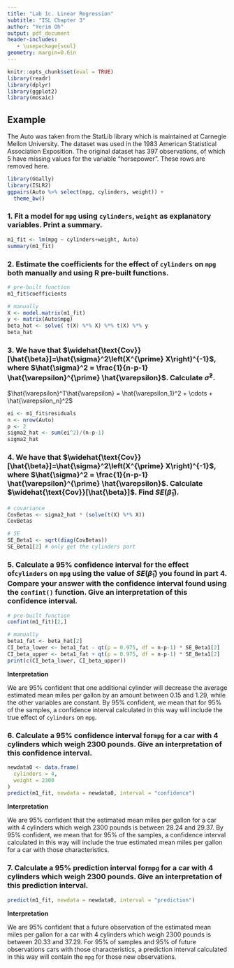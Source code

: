 ```yaml
---
title: "Lab 1c. Linear Regression"
subtitle: "ISL Chapter 3"
author: "Yerim Oh"
output: pdf_document
header-includes:
   - \usepackage{soul}
geometry: margin=0.6in
---
```


```r
knitr::opts_chunk$set(eval = TRUE)
library(readr)
library(dplyr)
library(ggplot2)
library(mosaic)
```

## Example

The Auto was taken from the StatLib library which is maintained at Carnegie Mellon University. The dataset was used in the 1983 American Statistical Association Exposition. The original dataset has 397 observations, of which 5 have missing values for the variable "horsepower". These rows are removed here.

```r
library(GGally)
library(ISLR2)
ggpairs(Auto %>% select(mpg, cylinders, weight)) + 
  theme_bw()
```

\newpage

### 1. Fit a model for `mpg` using `cylinders`, `weight` as explanatory variables. Print a summary.

```r
m1_fit <- lm(mpg ~ cylinders+weight, Auto)
summary(m1_fit)
```

### 2. Estimate the coefficients for the effect of `cylinders` on `mpg` both manually and using R pre-built functions.

```r
# pre-built function
m1_fit$coefficients

# manually
X <- model.matrix(m1_fit)
y <- matrix(Auto$mpg)
beta_hat <- solve( t(X) %*% X) %*% t(X) %*% y
beta_hat
```

### 3. We have that $\widehat{\text{Cov}}[\hat{\beta}]=\hat{\sigma}^2\left(X^{\prime} X\right)^{-1}$, where $\hat{\sigma}^2 = \frac{1}{n-p-1}  \hat{\varepsilon}^{\prime} \hat{\varepsilon}$. Calculate $\hat{\sigma}^2$.

$\hat{\varepsilon}^T\hat{\varepsilon} = \hat{\varepsilon_1}^2 + \cdots + \hat{\varepsilon_n}^2$

```r
ei <- m1_fit$residuals
n <- nrow(Auto)
p <- 2
sigma2_hat <- sum(ei^2)/(n-p-1)
sigma2_hat
```

### 4. We have that $\widehat{\text{Cov}}[\hat{\beta}]=\hat{\sigma}^2\left(X^{\prime} X\right)^{-1}$, where $\hat{\sigma}^2 = \frac{1}{n-p-1}  \hat{\varepsilon}^{\prime} \hat{\varepsilon}$. Calculate $\widehat{\text{Cov}}[\hat{\beta}]$. Find $SE(\hat{\beta}_{1})$.

```r
# covariance
CovBetas <- sigma2_hat * (solve(t(X) %*% X))
CovBetas

# SE
SE_Beta1 <- sqrt(diag(CovBetas))
SE_Beta1[2] # only get the cylinders part
```

### 5. Calculate a 95% confidence interval for the effect of`cylinders` on `mpg` using the value of $SE(\hat{\beta}_{1})$ you found in part 4. Compare your answer with the confidence interval found using the `confint()` function. Give an interpretation of this confidence interval.

```r
# pre-built function
confint(m1_fit)[2,]

# manually
beta1_fat <- beta_hat[2]
CI_beta_lower <- beta1_fat - qt(p = 0.975, df = n-p-1) * SE_Beta1[2]
CI_beta_upper <- beta1_fat + qt(p = 0.975, df = n-p-1) * SE_Beta1[2]
print(c(CI_beta_lower, CI_beta_upper))
```

**Interpretation**

We are 95% confident that one additional cylinder will decrease the average estimated mean miles per gallon by an amount between 0.15 and 1.29, while the other variables are constant. By 95% confident, we mean that for 95% of the samples, a confidence interval calculated in this way will include the true effect of `cylinders` on `mpg`.

### 6. Calculate a 95% confidence interval for`mpg` for a car with 4 cylinders which weigh 2300 pounds. Give an interpretation of this confidence interval.

```r
newdata0 <- data.frame(
  cylinders = 4,
  weight = 2300
)
predict(m1_fit, newdata = newdata0, interval = "confidence")
```

**Interpretation**

We are 95% confident that the estimated mean miles per gallon for a car with 4 cylinders which weigh 2300 pounds is between 28.24 and 29.37. By 95% confident, we mean that for 95% of the samples, a confidence interval calculated in this way will include the true estimated mean miles per gallon for a car with those characteristics.

### 7. Calculate a 95% prediction interval for`mpg` for a car with 4 cylinders which weigh 2300 pounds. Give an interpretation of this prediction interval.

```r
predict(m1_fit, newdata = newdata0, interval = "prediction")
```

**Interpretation**

We are 95% confident that a future observation of the estimated mean miles per gallon for a car with 4 cylinders which weigh 2300 pounds is between 20.33 and 37.29. For 95% of samples and 95% of future observations cars with those characteristics, a prediction interval calculated in this way will contain the `mpg` for those new observations.
